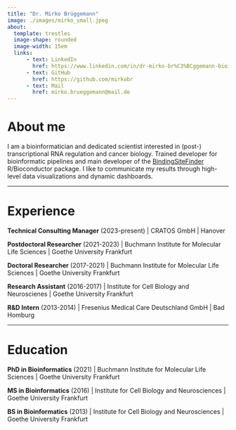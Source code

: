 ```yaml
---
title: "Dr. Mirko Brüggemann"
image: ./images/mirko_small.jpeg
about: 
  template: trestles
  image-shape: rounded
  image-width: 15em
  links:
      - text: LinkedIn
        href: https://www.linkedin.com/in/dr-mirko-br%C3%BCggemann-bioinformatic/
      - text: GitHub
        href: https://github.com/mirkobr
      - text: Mail
        href: mirko.brueggemann@mail.de
---
```


# **About me**

I am a bioinformatician and dedicated scientist interested in (post-) transcriptional RNA regulation and cancer biology. Trained developer for bioinformatic pipelines and main developer of the [BindingSiteFinder](https://bioconductor.org/packages/release/bioc/html/BindingSiteFinder.html) R/Bioconductor package. I like to communicate my results through high-level data visualizations and dynamic dashboards.

------------------------------------------------------------------------

# **Experience**

**Technical Consulting Manager** (2023-present) \| CRATOS GmbH \| Hanover

**Postdoctoral Researcher** (2021-2023) \| Buchmann Institute for Molecular Life Sciences \| Goethe University Frankfurt

**Doctoral Researcher** (2017-2021) \| Buchmann Institute for Molecular Life Sciences \| Goethe University Frankfurt

**Research Assistant** (2016-2017) \| Institute for Cell Biology and Neuroscienes \| Goethe University Frankfurt

**R&D Intern** (2013-2014) \| Fresenius Medical Care Deutschland GmbH \| Bad Homburg

------------------------------------------------------------------------

# **Education**

**PhD in Bioinformatics** (2021) \| Buchmann Institute for Molecular Life Sciences \| Goethe University Frankfurt

**MS in Bioinformatics** (2016) \| Institute for Cell Biology and Neurosciences \| Goethe University Frankfurt

**BS in Bioinformatics** (2013) \| Institute for Cell Biology and Neurosciences \| Goethe University Frankfurt

